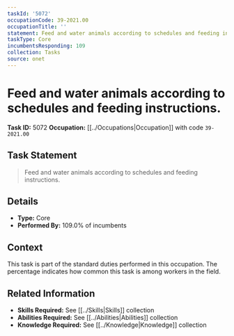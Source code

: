 ```yaml
---
taskId: '5072'
occupationCode: 39-2021.00
occupationTitle: ''
statement: Feed and water animals according to schedules and feeding instructions.
taskType: Core
incumbentsResponding: 109
collection: Tasks
source: onet
---
```

# Feed and water animals according to schedules and feeding instructions.

**Task ID:** 5072
**Occupation:** [[../Occupations|Occupation]] with code `39-2021.00`

## Task Statement

> Feed and water animals according to schedules and feeding instructions.

## Details

- **Type:** Core
- **Performed By:** 109.0% of incumbents

## Context

This task is part of the standard duties performed in this occupation. The percentage indicates how common this task is among workers in the field.

## Related Information

- **Skills Required:** See [[../Skills|Skills]] collection
- **Abilities Required:** See [[../Abilities|Abilities]] collection
- **Knowledge Required:** See [[../Knowledge|Knowledge]] collection
